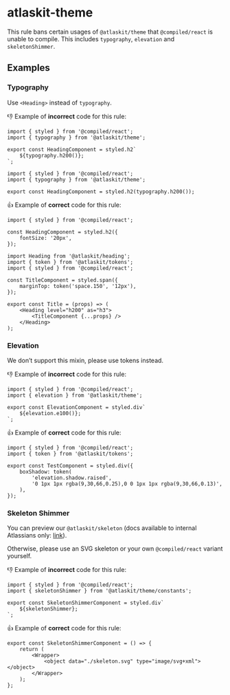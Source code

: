 # atlaskit-theme

This rule bans certain usages of `@atlaskit/theme` that `@compiled/react` is unable to compile. This
includes `typography`, `elevation` and `skeletonShimmer`.

## Examples

### Typography

Use `<Heading>` instead of `typography`.

👎 Example of **incorrect** code for this rule:

```tsx
import { styled } from '@compiled/react';
import { typography } from '@atlaskit/theme';

export const HeadingComponent = styled.h2`
    ${typography.h200()};
`;
```

```tsx
import { styled } from '@compiled/react';
import { typography } from '@atlaskit/theme';

export const HeadingComponent = styled.h2(typography.h200());
```

👍 Example of **correct** code for this rule:

```tsx
import { styled } from '@compiled/react';

const HeadingComponent = styled.h2({
    fontSize: '20px',
});
```

```tsx
import Heading from '@atlaskit/heading';
import { token } from '@atlaskit/tokens';
import { styled } from '@compiled/react';

const TitleComponent = styled.span({
    marginTop: token('space.150', '12px'),
});

export const Title = (props) => (
    <Heading level="h200" as="h3">
        <TitleComponent {...props} />
    </Heading>
);
```

### Elevation

We don’t support this mixin, please use tokens instead.

👎 Example of **incorrect** code for this rule:

```tsx
import { styled } from '@compiled/react';
import { elevation } from '@atlaskit/theme';

export const ElevationComponent = styled.div`
    ${elevation.e100()};
`;
```

👍 Example of **correct** code for this rule:

```tsx
import { styled } from '@compiled/react';
import { token } from '@atlaskit/tokens';

export const TestComponent = styled.div({
    boxShadow: token(
        'elevation.shadow.raised',
        '0 1px 1px rgba(9,30,66,0.25),0 0 1px 1px rgba(9,30,66,0.13)',
    ),
});
```

### Skeleton Shimmer

You can preview our `@atlaskit/skeleton` (docs available to internal Atlassians only:
[link](https://staging.atlassian.design/components/skeleton/examples)).

Otherwise, please use an SVG skeleton or your own `@compiled/react` variant yourself.

👎 Example of **incorrect** code for this rule:

```tsx
import { styled } from '@compiled/react';
import { skeletonShimmer } from '@atlaskit/theme/constants';

export const SkeletonShimmerComponent = styled.div`
    ${skeletonShimmer};
`;
```

👍 Example of **correct** code for this rule:

```tsx
export const SkeletonShimmerComponent = () => {
    return (
        <Wrapper>
            <object data="./skeleton.svg" type="image/svg+xml"></object>
        </Wrapper>
    );
};
```
